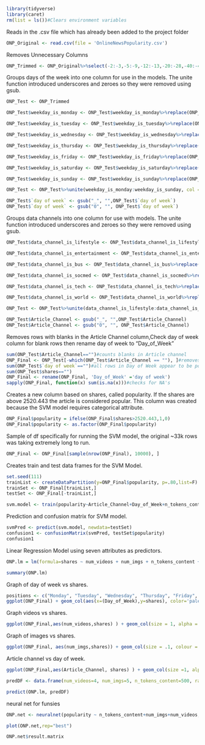 ```r
library(tidyverse)
library(caret)
rm(list = ls())#Clears environment variables
```
Reads in the .csv file which has already been added to the project folder
```r
ONP_Original <- read.csv(file = 'OnlineNewsPopularity.csv')
```

Removes Unnecessary Columns
```r
ONP_Trimmed <- ONP_Original%>%select(-2:-3,-5:-9,-12:-13,-20:-28,-40:-44)
```

Groups days of the week into one column for use in the models. The unite function introduced underscores and zeroes so they were removed using gsub. 
```r
ONP_Test <- ONP_Trimmed

ONP_Test$weekday_is_monday <- ONP_Test$weekday_is_monday%>%replace(ONP_Test$weekday_is_monday==1, "Monday")

ONP_Test$weekday_is_tuesday <- ONP_Test$weekday_is_tuesday%>%replace(ONP_Test$weekday_is_tuesday==1, "Tuesday")

ONP_Test$weekday_is_wednesday <- ONP_Test$weekday_is_wednesday%>%replace(ONP_Test$weekday_is_wednesday==1, "Wednesday")

ONP_Test$weekday_is_thursday <- ONP_Test$weekday_is_thursday%>%replace(ONP_Test$weekday_is_thursday==1, "Thursday")

ONP_Test$weekday_is_friday <- ONP_Test$weekday_is_friday%>%replace(ONP_Test$weekday_is_friday==1, "Friday")

ONP_Test$weekday_is_saturday <- ONP_Test$weekday_is_saturday%>%replace(ONP_Test$weekday_is_saturday==1, "Saturday")

ONP_Test$weekday_is_sunday <- ONP_Test$weekday_is_sunday%>%replace(ONP_Test$weekday_is_sunday==1, "Sunday")

ONP_Test <- ONP_Test%>%unite(weekday_is_monday:weekday_is_sunday, col = "day of week", remove = T, sep ="_" )

ONP_Test$`day of week` <- gsub("_", "",ONP_Test$`day of week`)
ONP_Test$`day of week` <- gsub("0", "", ONP_Test$`day of week`)
```

Groups data channels into one column for use with models. The unite function introduced underscores and zeroes so they were removed using gsub.
```r
ONP_Test$data_channel_is_lifestyle <- ONP_Test$data_channel_is_lifestyle%>%replace(ONP_Test$data_channel_is_lifestyle==1, "Lifestyle")

ONP_Test$data_channel_is_entertainment <- ONP_Test$data_channel_is_entertainment%>%replace(ONP_Test$data_channel_is_entertainment==1, "Entertainment")

ONP_Test$data_channel_is_bus <- ONP_Test$data_channel_is_bus%>%replace(ONP_Test$data_channel_is_bus==1, "Business")

ONP_Test$data_channel_is_socmed <- ONP_Test$data_channel_is_socmed%>%replace(ONP_Test$data_channel_is_socmed==1, "Social Media")

ONP_Test$data_channel_is_tech <- ONP_Test$data_channel_is_tech%>%replace(ONP_Test$data_channel_is_tech==1, "Technology")

ONP_Test$data_channel_is_world <- ONP_Test$data_channel_is_world%>%replace(ONP_Test$data_channel_is_world==1, "World")

ONP_Test <- ONP_Test%>%unite(data_channel_is_lifestyle:data_channel_is_world, col = "Article_Channel", remove = T, sep ="_" )

ONP_Test$Article_Channel <- gsub("_", "",ONP_Test$Article_Channel)
ONP_Test$Article_Channel <- gsub("0", "", ONP_Test$Article_Channel)
```

Removes rows with blanks in the Article Channel column,Check day of week column for blank rows then rename day of week to "Day_of_Week" 
```r
sum(ONP_Test$Article_Channel=="")#counts blanks in Article channel
ONP_Final <- ONP_Test[-which(ONP_Test$Article_Channel == ""), ]#removes rows with blanks
sum(ONP_Test$`day of week`=="")#all rows in Day of Week appear to be populated 
sum(ONP_Test$shares=="")
ONP_Final <- rename(ONP_Final, 'Day_of_Week' ='day of week')
sapply(ONP_Final, function(x) sum(is.na(x)))#checks for NA's
```
Creates a new column based on shares, called popularity. If the shares are above 2520.443 the article is considered popular. This column was created because the SVM model requires categorical attribute.
```r
ONP_Final$popularity = ifelse(ONP_Final$shares>2520.443,1,0)
ONP_Final$popularity <- as.factor(ONP_Final$popularity)
```

Sample of df specifically for running the SVM model, the original ~33k rows was taking extremely long to run. 
```r
ONP_Final <- ONP_Final[sample(nrow(ONP_Final), 10000), ]
```

Creates train and test data frames for the SVM Model.
```r
set.seed(111)
trainList <- createDataPartition(y=ONP_Final$popularity, p=.80,list=F)
trainSet <- ONP_Final[trainList,]
testSet <- ONP_Final[-trainList,]

svm.model <- train(popularity~Article_Channel+Day_of_Week+n_tokens_content+num_imgs+num_videos+rate_positive_words, data=trainSet, method="svmRadial", preProc=c("center", "scale"))
```

Prediction and confusion matrix for SVM model.
```r
svmPred <- predict(svm.model, newdata=testSet)
confusion1 <- confusionMatrix(svmPred, testSet$popularity)
confusion1
```

Linear Regression Model using seven attributes as predictors. 
```r
ONP.lm = lm(formula=shares ~ num_videos + num_imgs + n_tokens_content + rate_positive_words+rate_negative_words+Day_of_Week+Article_Channel, data = ONP_Final)

summary(ONP.lm)
```

Graph of day of week vs shares.
```r
positions <- c("Monday", "Tuesday", "Wednesday", "Thursday", "Friday", "Saturday", "Sunday")
ggplot(ONP_Final) + geom_col(aes(x=(Day_of_Week),y=shares), color='palegreen4')+scale_x_discrete(limits = positions)
```

Graph videos vs shares.
```r
ggplot(ONP_Final,aes(num_videos,shares) ) + geom_col(size = 1, alpha = 5, color="palegreen4")+xlim(0,10)+ylim(0,3e+07)
```

Graph of images vs shares.
```r
ggplot(ONP_Final, aes(num_imgs,shares)) + geom_col(size = .1, colour = "palegreen4",  )+xlim(0,30)
```

Article channel vs day of week.
```r
ggplot(ONP_Final,aes(Article_Channel, shares) ) + geom_col(size =1, alpha = 0.9, color="palegreen4")

```



```r
predDF <- data.frame(num_videos=4, num_imgs=5, n_tokens_content=500, rate_positive_words=.8,rate_negative_words=.3,Day_of_Week='Monday',Article_Channel="Business")

predict(ONP.lm, predDF)
```





neural net for funsies 
```r
ONP.net <- neuralnet(popularity ~ n_tokens_content+num_imgs+num_videos, ONP_Final, hidden = 4, linear.output = F, threshold = .2)
```

```r
plot(ONP.net,rep="best")
```

```r
ONP.net$result.matrix
```



